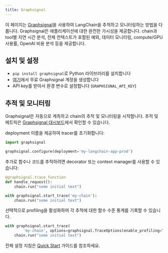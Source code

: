 ```yaml
---
title: Graphsignal
---
```


이 페이지는 [Graphsignal](https://app.graphsignal.com)을 사용하여 LangChain을 추적하고 모니터링하는 방법을 다룹니다. Graphsignal은 애플리케이션에 대한 완전한 가시성을 제공합니다. chain과 tool별 지연 시간 분석, 전체 컨텍스트가 포함된 예외, 데이터 모니터링, compute/GPU 사용률, OpenAI 비용 분석 등을 제공합니다.

## 설치 및 설정

- `pip install graphsignal`로 Python 라이브러리를 설치합니다
- [여기](https://graphsignal.com)에서 무료 Graphsignal 계정을 생성합니다
- API key를 받아서 환경 변수로 설정합니다 (`GRAPHSIGNAL_API_KEY`)

## 추적 및 모니터링

Graphsignal은 자동으로 계측하고 chain의 추적 및 모니터링을 시작합니다. 추적 및 메트릭은 [Graphsignal 대시보드](https://app.graphsignal.com)에서 확인할 수 있습니다.

deployment 이름을 제공하여 tracer를 초기화합니다:

```python
import graphsignal

graphsignal.configure(deployment='my-langchain-app-prod')
```

추가로 함수나 코드를 추적하려면 decorator 또는 context manager를 사용할 수 있습니다:

```python
@graphsignal.trace_function
def handle_request():
    chain.run("some initial text")
```

```python
with graphsignal.start_trace('my-chain'):
    chain.run("some initial text")
```

선택적으로 profiling을 활성화하여 각 추적에 대한 함수 수준 통계를 기록할 수 있습니다.

```python
with graphsignal.start_trace(
        'my-chain', options=graphsignal.TraceOptions(enable_profiling=True)):
    chain.run("some initial text")
```

전체 설정 지침은 [Quick Start](https://graphsignal.com/docs/guides/quick-start/) 가이드를 참조하세요.